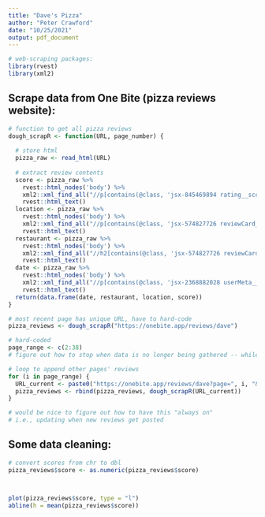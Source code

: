 ```yaml
---
title: "Dave's Pizza"
author: "Peter Crawford"
date: "10/25/2021"
output: pdf_document
---
```


```r
# web-scraping packages:
library(rvest)
library(xml2)
```

## Scrape data from One Bite (pizza reviews website):
```r
# function to get all pizza reviews
dough_scrapR <- function(URL, page_number) {
  
  # store html
  pizza_raw <- read_html(URL)
  
  # extract review contents
  score <- pizza_raw %>% 
    rvest::html_nodes('body') %>% 
    xml2::xml_find_all("//p[contains(@class, 'jsx-845469894 rating__score')]") %>% 
    rvest::html_text()
  location <- pizza_raw %>% 
    rvest::html_nodes('body') %>% 
    xml2::xml_find_all("//p[contains(@class, 'jsx-574827726 reviewCard__location')]") %>% 
    rvest::html_text()
  restaurant <- pizza_raw %>% 
    rvest::html_nodes('body') %>% 
    xml2::xml_find_all("//h2[contains(@class, 'jsx-574827726 reviewCard__title')]") %>% 
    rvest::html_text()
  date <- pizza_raw %>% 
    rvest::html_nodes('body') %>% 
    xml2::xml_find_all("//p[contains(@class, 'jsx-2368882028 userMeta__timestamp')]") %>% 
    rvest::html_text()
  return(data.frame(date, restaurant, location, score))
}

# most recent page has unique URL, have to hard-code
pizza_reviews <- dough_scrapR("https://onebite.app/reviews/dave")

# hard-coded 
page_range <- c(2:38)
# figure out how to stop when data is no longer being gathered -- while loop?

# loop to append other pages' reviews
for (i in page_range) {
  URL_current <- paste0("https://onebite.app/reviews/dave?page=", i, "&minScore=0&maxScore=10")
  pizza_reviews <- rbind(pizza_reviews, dough_scrapR(URL_current))
}

# would be nice to figure out how to have this "always on" 
# i.e., updating when new reviews get posted
```

## Some data cleaning:
```r
# convert scores from chr to dbl
pizza_reviews$score <- as.numeric(pizza_reviews$score)



plot(pizza_reviews$score, type = "l")
abline(h = mean(pizza_reviews$score))


```


